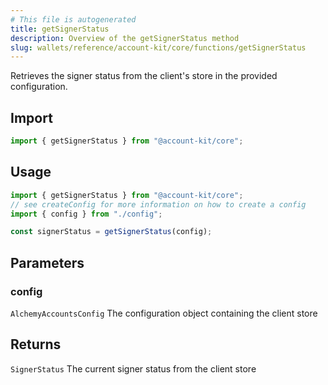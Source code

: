 ```yaml
---
# This file is autogenerated
title: getSignerStatus
description: Overview of the getSignerStatus method
slug: wallets/reference/account-kit/core/functions/getSignerStatus
---
```


Retrieves the signer status from the client's store in the provided configuration.

## Import

```ts
import { getSignerStatus } from "@account-kit/core";
```

## Usage

```ts
import { getSignerStatus } from "@account-kit/core";
// see createConfig for more information on how to create a config
import { config } from "./config";

const signerStatus = getSignerStatus(config);
```

## Parameters

### config

`AlchemyAccountsConfig`
The configuration object containing the client store

## Returns

`SignerStatus`
The current signer status from the client store
